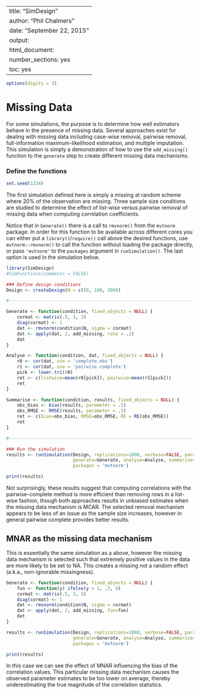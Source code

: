 %\VignetteIndexEntry{SimDesign}
%\VignetteEngine{knitr::knitr}
---
title: "SimDesign"
author: "Phil Chalmers"
date: "September 22, 2015"
output:
  html_document:
    number_sections: yes
    toc: yes
---

```r
options(digits = 3)
```

# Missing Data

For some simulations, the purpose is to determine how well estimators behave in the presence of missing data. Several approaches exist for dealing with missing data including case-wise removal, pairwise removal, full-information maximum-likelihood estimation, and multiple imputation. This simulation is simply a demonstration of how to use the `add_missing()` function to the `generate` step to create different missing data mechanisms.

### Define the functions

```r
set.seed(1234)
```

The first simulation defined here is simply a missing at random scheme where 20% of the observation are missing. Three sample size conditions are studied to determine the effect of list-wise versus pairwise removal of missing data when computing correlation coefficients.

Notice that in `Generate()` there is a call to `rmvnorm()` from the `mvtnorm` package. In order for this
function to be available across different cores you can either put a `library()`/`require()` call above
the desired functions, use `mvtnorm::rmvnorm()` to call the function without loading the package directly,
or pass `'mvtnorm'` to the `packages` argument in `runSimulation()`. The last option is used in the 
simulation below.

```r
library(SimDesign)
#SimFunctions(comments = FALSE)

### Define design conditions
Design <- createDesign(N = c(50, 100, 200))

#--------------------------------------------------------------------------

Generate <- function(condition, fixed_objects = NULL) {
    cormat <- matrix(.5, 3, 3)
    diag(cormat) <- 1
    dat <- rmvnorm(condition$N, sigma = cormat)
    dat <- apply(dat, 2, add_missing, rate = .2)
    dat
}

Analyse <- function(condition, dat, fixed_objects = NULL) {
    r0 <- cor(dat, use = 'complete.obs')
    r1 <- cor(dat, use = 'pairwise.complete')
    pick <- lower.tri(r0)
    ret <- c(listwise=mean(r0[pick]), pairwise=mean(r1[pick]))
    ret
}

Summarise <- function(condition, results, fixed_objects = NULL) {
    obs_bias <- bias(results, parameter = .5)
    obs_RMSE <- RMSE(results, parameter = .5)
    ret <- c(bias=obs_bias, RMSE=obs_RMSE, RE = RE(obs_RMSE))
    ret
}

#--------------------------------------------------------------------------

### Run the simulation
results <- runSimulation(Design, replications=1000, verbose=FALSE, parallel = TRUE,
                         generate=Generate, analyse=Analyse, summarise=Summarise, 
                         packages = 'mvtnorm')
```

```r
print(results)
```

Not surprisingly, these results suggest that computing correlations with the pairwise-complete method is more efficient than removing rows in a list-wise fashion, though both approaches results in unbiased estimates when the missing data mechanism is MCAR. The selected removal mechanism appears to be less of an issue as the sample size increases, however in general pairwise complete provides better results. 

## MNAR as the missing data mechanism

This is essentially the same simulation as a above, however the missing data mechanism is selected such that extremely positive values in the data are more likely to be set to NA. This creates a missing not a random effect (a.k.a., non-ignorable missingness).

```r
Generate <- function(condition, fixed_objects = NULL) {
    fun <- function(y) ifelse(y > 1, .5, 0)
    cormat <- matrix(.5, 3, 3)
    diag(cormat) <- 1
    dat <- rmvnorm(condition$N, sigma = cormat)
    dat <- apply(dat, 2, add_missing, fun=fun)
    dat
}

results <- runSimulation(Design, replications=1000, verbose=FALSE, parallel = TRUE,
                         generate=Generate, analyse=Analyse, summarise=Summarise, debug='none',
                         packages = 'mvtnorm')
```

```r
print(results)
```

In this case we can see the effect of MNAR influencing the bias of the correlation values. This particular missing data mechanism causes the observed parameter estimates to be too lower on average, thereby underestimating the true magnitude of the correlation statistics. 
